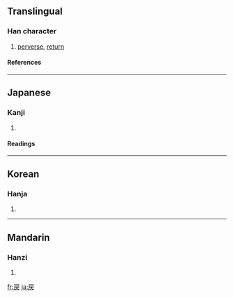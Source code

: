 {{see|戾}}

==Translingual==
===Han character===
{{Han char|rn=63|rad=戶|as=03|sn=7|four=|canj=竹尸大 (HSK), 戈尸大 (ISK), X竹尸大 (XHSK)}}
# [[perverse]], [[return]]
====References====
{{Han ref|kx=0415.070|dkj=11707|dj=0759.110|hdz=32257.090|uh=623B|ud=25147|bh=96DF|bd=38623}}
----
==Japanese==
===Kanji===
{{ja-kanji|grade=c|rs=戶03}}
# {{defn|Japanese}} 
====Readings====
{{ja-readings|on=[[れい]] (rei), [[らい]] (rai)|kun=[[もどす]] (modosu), [[もとる]] (motoru), [[いたる]] (itaru)}}
----
==Korean==
===Hanja===
{{ko-hanja|hangeul=려>여, 렬>열|eumhun=|rv=ryeo>yeo, ryeol>yeol|mr=ryŏ>yŏ, ryŏl>yŏl|y=lye>ye, lyel>yel}}
# {{defn|Korean}}
----
==Mandarin==
===Hanzi===
{{cmn-hanzi|pin=[[lì]] ([[li4]])|wg=li<sup>4</sup>}}
# {{defn|Mandarin}}

[[fr:戻]]
[[ja:戻]]